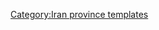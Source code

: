 {{Navbox
|name    = Kurdistan Province
|title   = [[File:Flag of Iran.svg|30px]] [[庫爾德斯坦省]]
|state      = {{{state|autocollapse}}}
|listclass = hlist
|image   =[[Image:Kurdistan in Iran.svg|150px]]

|group1  ='''[[首都]]''' 
|list1   =
* [[萨南达季]] 

|group2  ='''[[县 (伊朗)]]''' and '''[[伊朗城市列表]]'''
|list2   ={{Navbox subgroup

| group1 = {{tsl|en|Baneh County||Baneh County}}
| list1  =
* [[巴內 (伊朗)]]
* {{tsl|en|Armardeh||Armardeh}}
* {{tsl|en|Buin-e Sofla||Buin-e Sofla}}
* {{tsl|en|Kani Sur||Kani Sur}}
| group2 = {{tsl|en|Bijar County||Bijar County}}
| list2  =
* [[比賈爾]]
* {{tsl|en|Babarashani||Babarashani}}
* {{tsl|en|Yasukand||Yasukand}}
| group3  = {{tsl|en|Dehgolan County||Dehgolan County}}
| list3   =
* [[代赫戈蘭]]
* {{tsl|en|Bolbanabad||Bolbanabad}}
| group4 = {{tsl|en|Divandarreh County||Divandarreh County}}
| list4  =
* [[迪萬達雷]]
* {{tsl|en|Zarrineh||Zarrineh}} 
| group5 = {{tsl|en|Kamyaran County||Kamyaran County}}
| list5  =
* [[卡米亞蘭]]
* {{tsl|en|Muchesh||Muchesh}}
| group6 = {{tsl|en|Marivan County||Marivan County}}
| list6  =
* [[馬里萬]]
* {{tsl|en|Chenareh||Chenareh}}
* {{tsl|en|Kani Dinar||Kani Dinar}}
| group7 = {{tsl|en|Qorveh County||Qorveh County}}
| list7  =
* [[戈爾韋 (伊朗)]]
* {{tsl|en|Delbaran||Delbaran}}
* {{tsl|en|Dezej||Dezej}}
* {{tsl|en|Serishabad||Serishabad}} 
| group8 = {{tsl|en|Sanandaj County||Sanandaj County}}
| list8  =
* [[萨南达季]]
* {{tsl|en|Shuyesheh||Shuyesheh}}
| group9 = {{tsl|en|Saqqez County||Saqqez County}} 
| list9  =
* [[薩蓋茲]]
* {{tsl|en|Saheb, Iran||Saheb}} 
| group10  = {{tsl|en|Sarvabad County||Sarvabad County}}
| list10   =
* [[薩爾瓦巴德]]
}}

|group3  ='''[[旅游]]'''
|list3   =
* {{tsl|en|Abidar||Abidar}} 
* {{tsl|en|Zarivar Lake||Zarivar Lake}} 
* {{tsl|en|Hawraman||Hawraman}} 
* {{tsl|en|Pir Shalyar||Pir Shalyar}}  
* Old bazaars of Sanandaj  
* {{tsl|en|Hajar Khatoon Mosque||Hajar Khatoon Mosque}} 
* Garden of ayatollah Mardokh 
* Baba Gurgur's mausoleum  
* Chehelcheshmeh biosphere (Diwandarreh) 
* Lake of Vahdat dam (Sanandaj) 
* Tengiwer inscription of [[薩爾貢二世]](Kamyaran) 
* Garus ancient city 
* Ahmadzadeh house 
* House of Kurds (Asef's house) 
* Khosroabad building 
* {{tsl|en|Karaftu||Karaftu}} 
* {{tsl|en|Ziwiyeh||Ziwiyeh}} 
* Grand mosque of Sanandaj(Dar-al ehsan) 
* Avihang mosque 
* Domenareh mosque (Double [[叫拜樓]] mosuqe),Saqqez 
* Historic Quran of Negel 
* Sanandaj museum of natural history 
* Sanandaj museum 
* {{tsl|en|Hajij||Hajij}}

|group4=populated places
|list4=
* {{tsl|en|List of cities, towns and villages in Kurdistan Province||List of cities, towns and villages in Kurdistan Province}}
|below   = 
}}<noinclude>
{{collapsible option}}
[[Category:Iran province templates]]
{{tsl|en|Category:Kurdistan templates||Category:Kurdistan templates}}
</noinclude>